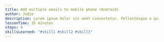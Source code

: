 ```yaml
---
title: Add multiple emails to mobile phone (Android)
author: Jodie
description: Lorem ipsum dolor sit amet consectetur. Pellentesque a quis mauris tempus tortor aliquet arcu eu. A mauris urna duis euismod.
lessonTime: 35 minutes
steps: 4
skillsLearned: "#skill1 #skill2 #skill3"
---
```


<LessonStep
   step="1" 
   title="ADD TITLE"
   description="Step description here."
   embedURL="https://www.youtube.com/embed/lE6RYpe9IT0?si=73rcqCe79hdufTfT"
/>

<LessonStep
  step="2"
  title="ADD TITLE"
  description="Lorem ipsum dolor sit amet consectetur. Pellentesque a quis mauris tempus tortor. Lorem ipsum dolor sit amet consectetur. Pellentesque a quis mauris tempus tortor. Lorem ipsum dolor sit amet consectetur. Pellentesque a quis mauris tempus tortor."
  embedURL="https://www.youtube.com/embed/ANOTHER_VIDEO_ID"
/>

<LessonStep
  step="3"
  title="ADD TITLE"
  description="Another step description here."
  embedURL="https://www.youtube.com/embed/ANOTHER_VIDEO_ID"
/>

<LessonStep
  step="4"
  title="ADD TITLE"
  description="Another step description here."
  embedURL="https://www.youtube.com/embed/ANOTHER_VIDEO_ID"
/>
